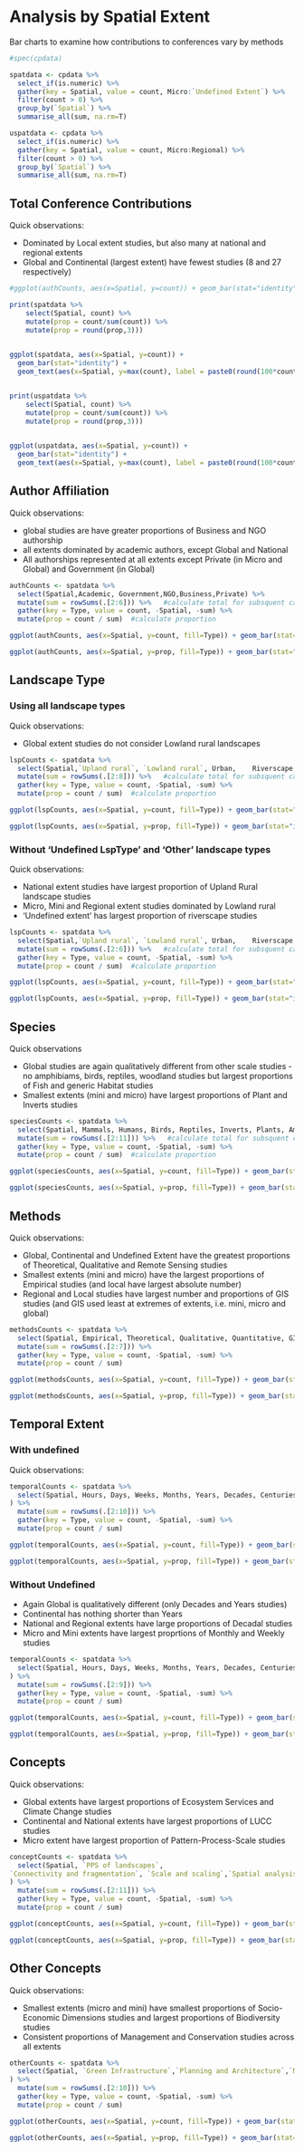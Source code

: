 # Analysis by Spatial Extent

Bar charts to examine how contributions to conferences vary by methods

```r
#spec(cpdata)

spatdata <- cpdata %>%
  select_if(is.numeric) %>%
  gather(key = Spatial, value = count, Micro:`Undefined Extent`) %>%
  filter(count > 0) %>%
  group_by(`Spatial`) %>%
  summarise_all(sum, na.rm=T) 

uspatdata <- cpdata %>%
  select_if(is.numeric) %>%
  gather(key = Spatial, value = count, Micro:Regional) %>%
  filter(count > 0) %>%
  group_by(`Spatial`) %>%
  summarise_all(sum, na.rm=T) 
```

## Total Conference Contributions

Quick observations:

- Dominated by Local extent studies, but also many at national and regional extents
- Global and Continental (largest extent) have fewest studies (8 and 27 respectively)

```r

#ggplot(authCounts, aes(x=Spatial, y=count)) + geom_bar(stat="identity")

print(spatdata %>%
    select(Spatial, count) %>%
    mutate(prop = count/sum(count)) %>%
    mutate(prop = round(prop,3)))
    

ggplot(spatdata, aes(x=Spatial, y=count)) + 
  geom_bar(stat="identity") + 
  geom_text(aes(x=Spatial, y=max(count), label = paste0(round(100*count / sum(count),1), "%"), vjust=-0.5))


print(uspatdata %>%
    select(Spatial, count) %>%
    mutate(prop = count/sum(count)) %>%
    mutate(prop = round(prop,3)))
    

ggplot(uspatdata, aes(x=Spatial, y=count)) + 
  geom_bar(stat="identity") + 
  geom_text(aes(x=Spatial, y=max(count), label = paste0(round(100*count / sum(count),1), "%"), vjust=-0.5))

```

## Author Affiliation

Quick observations:

- global studies are have greater proportions of Business and NGO authorship
- all extents dominated by academic authors, except Global and National 
- All authorships represented at all extents except Private (in Micro and Global) and Government (in Global)

```r
authCounts <- spatdata %>%
  select(Spatial,Academic, Government,NGO,Business,Private) %>%
  mutate(sum = rowSums(.[2:6])) %>%   #calculate total for subsquent calcultation of proportion
  gather(key = Type, value = count, -Spatial, -sum) %>%
  mutate(prop = count / sum)  #calculate proportion

ggplot(authCounts, aes(x=Spatial, y=count, fill=Type)) + geom_bar(stat="identity", colour="white")

ggplot(authCounts, aes(x=Spatial, y=prop, fill=Type)) + geom_bar(stat="identity", colour="white")

```

## Landscape Type 

### Using all landscape types

Quick observations: 

- Global extent studies do not consider Lowland rural landscapes


```r
lspCounts <- spatdata %>%
  select(Spatial,`Upland rural`, `Lowland rural`, Urban,	Riverscape, Seascape, `Undefined LspType`,Other) %>%
  mutate(sum = rowSums(.[2:8])) %>%   #calculate total for subsquent calcultation of proportion
  gather(key = Type, value = count, -Spatial, -sum) %>%
  mutate(prop = count / sum)  #calculate proportion

ggplot(lspCounts, aes(x=Spatial, y=count, fill=Type)) + geom_bar(stat="identity", colour="white")

ggplot(lspCounts, aes(x=Spatial, y=prop, fill=Type)) + geom_bar(stat="identity", colour="white")
```

### Without 'Undefined LspType' and 'Other' landscape types

Quick observations:

- National extent studies have largest proportion of Upland Rural landscape studies
- Micro, Mini and Regional extent studies dominated by Lowland rural
- 'Undefined extent' has largest proportion of riverscape studies

```r

lspCounts <- spatdata %>%
  select(Spatial,`Upland rural`, `Lowland rural`, Urban,	Riverscape, Seascape) %>%
  mutate(sum = rowSums(.[2:6])) %>%   #calculate total for subsquent calcultation of proportion
  gather(key = Type, value = count, -Spatial, -sum) %>%
  mutate(prop = count / sum)  #calculate proportion

ggplot(lspCounts, aes(x=Spatial, y=count, fill=Type)) + geom_bar(stat="identity", colour="white")

ggplot(lspCounts, aes(x=Spatial, y=prop, fill=Type)) + geom_bar(stat="identity", colour="white")

```

## Species

Quick observations

- Global studies are again qualitatively different from other scale studies - no amphibiams, birds, reptiles, woodland studies but largest proportions of Fish and generic Habitat studies
- Smallest extents (mini and micro) have largest proportions of Plant and Inverts studies

```r

speciesCounts <- spatdata %>%
  select(Spatial, Mammals, Humans, Birds, Reptiles, Inverts, Plants, Amphibians, Fish, `Generic Habitat`,`Woodland Forests`) %>%
  mutate(sum = rowSums(.[2:11])) %>%   #calculate total for subsquent calcultation of proportion
  gather(key = Type, value = count, -Spatial, -sum) %>%
  mutate(prop = count / sum)  #calculate proportion

ggplot(speciesCounts, aes(x=Spatial, y=count, fill=Type)) + geom_bar(stat="identity", colour="white")

ggplot(speciesCounts, aes(x=Spatial, y=prop, fill=Type)) + geom_bar(stat="identity", colour="white")

```


## Methods

Quick observations:

- Global, Continental and Undefined Extent have the greatest proportions of Theoretical,  Qualitative and Remote Sensing studies
- Smallest extents (mini and micro) have the largest proportions of Empirical studies (and local have largest absolute number)
- Regional and Local studies have largest number and proportions of GIS studies (and GIS used least at extremes of extents, i.e. mini, micro and global)

```r
methodsCounts <- spatdata %>%
  select(Spatial, Empirical, Theoretical, Qualitative, Quantitative, GIS, `Remote sensing`) %>%
  mutate(sum = rowSums(.[2:7])) %>%
  gather(key = Type, value = count, -Spatial, -sum) %>%
  mutate(prop = count / sum) 

ggplot(methodsCounts, aes(x=Spatial, y=count, fill=Type)) + geom_bar(stat="identity", colour="white")

ggplot(methodsCounts, aes(x=Spatial, y=prop, fill=Type)) + geom_bar(stat="identity", colour="white")

```



## Temporal Extent 

### With undefined

Quick observations:


```r
temporalCounts <- spatdata %>%
  select(Spatial, Hours, Days, Weeks, Months, Years, Decades, Centuries, Longer, `Undefined Temporal`
) %>%
  mutate(sum = rowSums(.[2:10])) %>%
  gather(key = Type, value = count, -Spatial, -sum) %>%
  mutate(prop = count / sum) 

ggplot(temporalCounts, aes(x=Spatial, y=count, fill=Type)) + geom_bar(stat="identity", colour="white")

ggplot(temporalCounts, aes(x=Spatial, y=prop, fill=Type)) + geom_bar(stat="identity", colour="white")

```

### Without Undefined

- Again Global is qualitatively different (only Decades and Years studies)
- Continental has nothing shorter than Years
- National and Regional extents have large proportions of Decadal studies
- Micro and Mini extents have largest proprtions of Monthly and Weekly studies

```r
temporalCounts <- spatdata %>%
  select(Spatial, Hours, Days, Weeks, Months, Years, Decades, Centuries, Longer 
) %>%
  mutate(sum = rowSums(.[2:9])) %>%
  gather(key = Type, value = count, -Spatial, -sum) %>%
  mutate(prop = count / sum) 

ggplot(temporalCounts, aes(x=Spatial, y=count, fill=Type)) + geom_bar(stat="identity", colour="white")

ggplot(temporalCounts, aes(x=Spatial, y=prop, fill=Type)) + geom_bar(stat="identity", colour="white")

```

## Concepts

Quick observations:

- Global extents have largest proportions of Ecosystem Services and Climate Change studies
- Continental and National extents have largest proportions of LUCC studies
- Micro extent have largest proportion of Pattern-Process-Scale studies

```r
conceptCounts <- spatdata %>%
  select(Spatial, `PPS of landscapes`,
`Connectivity and fragmentation`, `Scale and scaling`,`Spatial analysis and modeling`,LUCC,`History and legacy`,`Climate change interactions`,`Ecosystem services`,`Landscape sustainability`,`Accuracy and uncertainty`
) %>%
  mutate(sum = rowSums(.[2:11])) %>%
  gather(key = Type, value = count, -Spatial, -sum) %>%
  mutate(prop = count / sum) 

ggplot(conceptCounts, aes(x=Spatial, y=count, fill=Type)) + geom_bar(stat="identity", colour="white")

ggplot(conceptCounts, aes(x=Spatial, y=prop, fill=Type)) + geom_bar(stat="identity", colour="white")

```


## Other Concepts

Quick observations:

- Smallest extents (micro and mini) have smallest proportions of Socio-Economic Dimensions studies and largest proportions of Biodiversity studies
- Consistent proportions of Management and Conservation studies across all extents


```r
otherCounts <- spatdata %>%
  select(Spatial, `Green Infrastructure`,`Planning and Architecture`,`Management and Conservation`,`Cultural Landscapes`,`Socio-economic Dimensions`,Biodiversity,`Landscape Assessment`,`Catchment Based Approach`,`Invasives Pests Diseases`
) %>%
  mutate(sum = rowSums(.[2:10])) %>%
  gather(key = Type, value = count, -Spatial, -sum) %>%
  mutate(prop = count / sum) 

ggplot(otherCounts, aes(x=Spatial, y=count, fill=Type)) + geom_bar(stat="identity", colour="white")

ggplot(otherCounts, aes(x=Spatial, y=prop, fill=Type)) + geom_bar(stat="identity", colour="white")

```

